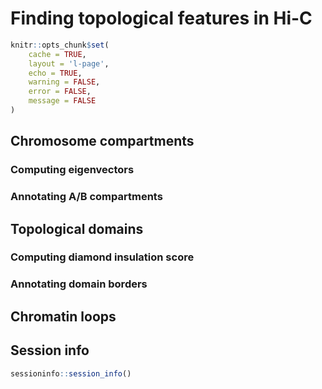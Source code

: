 # Finding topological features in Hi-C 

```r
knitr::opts_chunk$set(
    cache = TRUE, 
    layout = 'l-page', 
    echo = TRUE, 
    warning = FALSE, 
    error = FALSE, 
    message = FALSE
)
```

## Chromosome compartments 

### Computing eigenvectors

### Annotating A/B compartments

## Topological domains

### Computing diamond insulation score

### Annotating domain borders

## Chromatin loops 

## Session info {-}

```r
sessioninfo::session_info()
```
